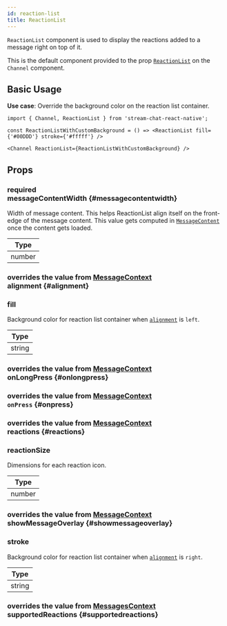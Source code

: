 ```yaml
---
id: reaction-list
title: ReactionList
---
```




`ReactionList` component is used to display the reactions added to a message right on top of it.

This is the default component provided to the prop [`ReactionList`](../core-components/channel.mdx#reactionlist) on the `Channel` component.

## Basic Usage

**Use case**: Override the background color on the reaction list container.

```tsx
import { Channel, ReactionList } from 'stream-chat-react-native';

const ReactionListWithCustomBackground = () => <ReactionList fill={'#00DDD'} stroke={'#fffff'} />

<Channel ReactionList={ReactionListWithCustomBackground} />
```

## Props

### <div class="label required">required</div> **messageContentWidth** \{#messagecontentwidth}

Width of message content. This helps ReactionList align itself on the front-edge of the message content.
This value gets computed in [`MessageContent`](./message_content.mdx) once the content gets loaded.

| Type   |
| ------ |
| number |

### <div class="description">overrides the value from [MessageContext](../contexts/message_context.mdx#alignment)</div> **alignment** \{#alignment}

<Alignment />

### fill

Background color for reaction list container when [`alignment`](#alignment) is `left`.

| Type   |
| ------ |
| string |

### <div class="description">overrides the value from [MessageContext](../contexts/message_context.mdx#onlongpress)</div> onLongPress \{#onlongpress}

<OnLongPress />

### <div class="description">overrides the value from [MessageContext](../contexts/message_context.mdx#onpress)</div> `onPress` \{#onpress}

<OnPress />

### <div class="description">overrides the value from [MessageContext](../contexts/message_context.mdx#reactions)</div> reactions \{#reactions}

<Reactions />

### reactionSize

Dimensions for each reaction icon.

| Type   |
| ------ |
| number |

### <div class="description">overrides the value from [MessageContext](../contexts/message_context.mdx#showmessageoverlay)</div> showMessageOverlay \{#showmessageoverlay}

<ShowMessageOverlay />

### stroke

Background color for reaction list container when [`alignment`](#alignment) is `right`.

| Type   |
| ------ |
| string |

### <div class="description">overrides the value from [MessagesContext](../contexts/messages_context.mdx#supportedreactions)</div> supportedReactions \{#supportedreactions}

<SupportedReactions />
